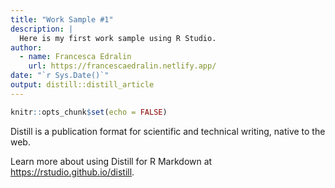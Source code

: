 ```yaml
---
title: "Work Sample #1"
description: |
  Here is my first work sample using R Studio.
author:
  - name: Francesca Edralin 
    url: https://francescaedralin.netlify.app/
date: "`r Sys.Date()`"
output: distill::distill_article
---
```


```r
knitr::opts_chunk$set(echo = FALSE)
```

Distill is a publication format for scientific and technical writing, native to the web. 

Learn more about using Distill for R Markdown at <https://rstudio.github.io/distill>.





